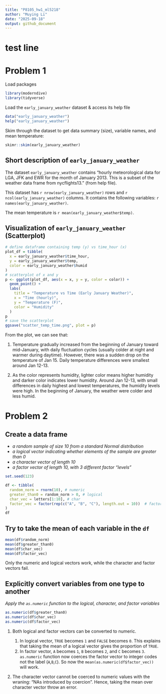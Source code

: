 ```yaml
---
title: "P8105_hw1_ml5218"
author: "Muying Li"
date: "2025-09-18"
output: github_document
---
```

# test line
# Problem 1

Load packages
```r
library(moderndive)
library(tidyverse)
```

Load the `early_january_weather` dataset & access its help file
```r
data("early_january_weather") 
help("early_january_weather")
```

Skim through the dataset to get data summary (size), variable names, and mean temperature: 
```r
skimr::skim(early_january_weather)
```

## Short description of `early_january_weather`
The dataset `early_january_weather` contains "hourly meteorological data for LGA, JFK and EWR for the month of January 2013. This is a subset of the weather data frame from nycflights13." (from help file). 

This dataset has `r nrow(early_january_weather)` rows and `r ncol(early_january_weather)` columns. It contains the following variables: `r names(early_january_weather)`.

The mean temperature is `r mean(early_january_weather$temp)`.

## Visualization of `early_january_weather` (Scatterplot)

```r
# define dataframe containing temp (y) vs time_hour (x)
plot_df = tibble(
  x = early_january_weather$time_hour,
  y = early_january_weather$temp,
  color = early_january_weather$humid
)
# scatterplot of x and y
p <- ggplot(plot_df, aes(x = x, y = y, color = color)) + 
  geom_point() +
  labs(
    title = "Temperature vs Time (Early January Weather)",
    x = "Time (hourly)",
    y = "Temperature (F)",
    color = "Humidity"
  )
p
# save the scatterplot
ggsave("scatter_temp_time.png", plot = p)
```


From the plot, we can see that:

1. Temperature gradually increased from the beginning of January toward mid-January, with daily fluctuation cycles (usually colder at night and warmer during daytime). However, there was a sudden drop on the temperature of Jan 15. Daily temperature differences were smallest around Jan 12-13.

2. As the color represents humidity, lighter color means higher humidity and darker color indicates lower humidity. Around Jan 12-13, with small differences in daily highest and lowest temperatures, the humidity levels were high. In the beginning of January, the weather were colder and less humid. 

# Problem 2

## Create a data frame
- *a random sample of size 10 from a standard Normal distribution*
- *a logical vector indicating whether elements of the sample are greater than 0*
- *a character vector of length 10*
- *a factor vector of length 10, with 3 different factor “levels”*

```r
set.seed(123) 

df <- tibble(
  random_norm = rnorm(10), # numeric 
  greater_than0 = random_norm > 0, # logical
  char_vec = letters[1:10], # char
  factor_vec = factor(rep(c("A", "B", "C"), length.out = 10))  # factor
)
df
```

## Try to take the mean of each variable in the `df`
```r
mean(df$random_norm)
mean(df$greater_than0)
mean(df$char_vec)
mean(df$factor_vec)
```
Only the numeric and logical vectors work, while the character and factor vectors fail. 


## Explicitly convert variables from one type to another

*Apply the `as.numeric` function to the logical, character, and factor variables*
```r
as.numeric(df$greater_than0)
as.numeric(df$char_vec)
as.numeric(df$factor_vec)
```

1. Both logical and factor vectors can be converted to numeric. 
 
    1. In logical vector, `TRUE` becomes `1` and `FALSE` becomes `0`. This explains that taking the mean of a logical vector gives the proportion of `TRUE`.   
    2. In factor vector, `A` becomes `1`, `B` becomes `2`, and `C` becomes `3`. `as.numeric` function now coerces the factor vector to integer codes not the label (`A`,`B`,`C`). So now the `mean(as.numeric(df$factor_vec))` will work.
  
2. The character vector cannot be coerced to numeric values with the wraning: "NAs introduced by coercion". Hence, taking the mean over character vector throw an error.

